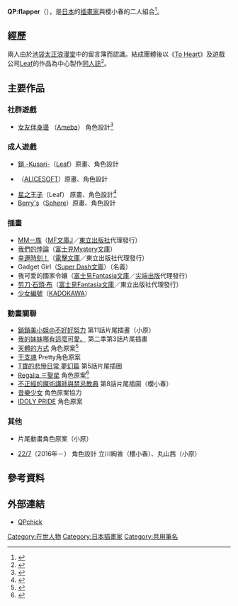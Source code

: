 {{Japanese|japanese=QP:flapper|kana=キューピーフラッパー|romaji=}}
'''QP:flapper'''（{{lang|ja|キューピーフラッパー}}），是[[日本|日本]]的[[插畫家|插畫家]]{{lang|ja|小原トメ太}}與櫻小春的二人組合<ref>{{Cite web|url=http://qp.banbi.net/|script-title=ja:プロフィール|accessdate=2016-07-10|language=ja|archive-date=2016-07-06|archive-url=https://web.archive.org/web/20160706214239/http://qp.banbi.net/|dead-url=no}}</ref>。

== 經歷 ==
兩人由於[[池袋|池袋]][[太正浪漫堂|太正浪漫堂]]中的留言簿而認識。結成團體後以《[[To_Heart|To Heart]]》及遊戲公司[[Leaf|Leaf]]的作品為中心製作[[同人誌|同人誌]]<ref>{{Cite web|url=http://cyopoko.pixnet.net/blog/post/26336423-%E6%BC%AB%E7%95%AB%E7%A0%B4%E6%A2%97%E4%BF%B1%E6%A8%82%E9%83%A8%E7%AC%AC%E4%BA%94%E5%9B%9E%EF%BC%9A%E3%80%8Amm%E4%B8%80%E6%97%8F%E3%80%8B|title=漫畫破梗俱樂部第五回：MM一族|publisher=尖端出版BLOG－尖端動漫戰隊|date=2010-01-25|accessdate=2016-07-10|archive-date=2017-04-05|archive-url=https://web.archive.org/web/20170405223434/http://cyopoko.pixnet.net/blog/post/26336423-%E6%BC%AB%E7%95%AB%E7%A0%B4%E6%A2%97%E4%BF%B1%E6%A8%82%E9%83%A8%E7%AC%AC%E4%BA%94%E5%9B%9E%EF%BC%9A%E3%80%8Amm%E4%B8%80%E6%97%8F%E3%80%8B|dead-url=no}}</ref>。

== 主要作品 ==
=== 社群遊戲 ===
* [[女友伴身邊|女友伴身邊]] （[[Ameba|Ameba]]） 角色設計<ref>{{cite web|url=http://www.cyberagent.co.jp/news/press/2012/1004_2.html|script-title=ja:「Ameba」のスマートフォン向けプラットフォームにて総勢60名以上の声優が出演する学園カードゲーム「ガールフレンド（仮）」を提供 事前登録を10月4日より開始|3=|date=2012-10-04|accessdate=2013-03-12|language=ja|deadurl=yes|archiveurl=https://web.archive.org/web/20121006134512/http://www.cyberagent.co.jp/news/press/2012/1004_2.html|archivedate=2012-10-06}}</ref>

=== 成人遊戲 ===
* [[鎖_-Kusari-|鎖 -Kusari-]]（[[Leaf|Leaf]]）原畫、角色設計
* {{lang|ja|エドランゼ 〜Come on!水戸姫様〜}}（[[ALICESOFT|ALICESOFT]]）原畫、角色設計
* [[星之王子|星之王子]]（Leaf） 原畫、角色設計<ref>{{cite web|url=http://leaf.aquaplus.jp/product/prince/index.html|script-title=ja:製作人員|publisher=Leaf|accessdate=2016-07-10|language=ja|archive-date=2016-07-18|archive-url=https://web.archive.org/web/20160718142936/http://leaf.aquaplus.jp/product/prince/index.html|dead-url=no}}</ref>
* [[Berry's|Berry's]]（[[CUFFS|Sphere]]）原畫、角色設計

=== 插畫 ===
* [[MM一族|MM一族]]（[[MF文庫J|MF文庫J]]／[[東立出版社|東立出版社]]代理發行）
* [[我們的悖論|我們的悖論]]（[[富士見Mystery文庫|富士見Mystery文庫]]）
* [[幸運時刻！|幸運時刻！]]（[[電擊文庫|電擊文庫]]／東立出版社代理發行）
* Gadget Girl（[[Super_Dash文庫|Super Dash文庫]]）（{{lang|ja|小原トメ太、さくら小春}}名義）
* 我可愛的國家令孃（[[富士見Fantasia文庫|富士見Fantasia文庫]]／[[尖端出版|尖端出版]]代理發行）
* [[剪刀·石頭·布|剪刀·石頭·布]]（[[富士見Fantasia文庫|富士見Fantasia文庫]]／東立出版社代理發行）
* [[少女編號|少女編號]]（[[KADOKAWA|KADOKAWA]]）

=== 動畫關聯 ===
* [[鎖鎖美小姐@不好好努力|鎖鎖美小姐@不好好努力]] 第11話片尾插畫（小原）
* [[我的妹妹哪有這麼可愛！_(動畫)|我的妹妹哪有這麼可愛。]] 第二季第3話片尾插畫
* [[天體的方式|天體的方式]] 角色原案<ref>{{Cite web |url=http://sora-no-method.jp/staff/ |script-title=ja:スタッフ・キャスト ｜ TVアニメ「天体のメソッド」公式サイト |publisher=霧彌湖町観光協會 |accessdate=2015-10-28 |language=ja |archive-date=2014-07-08 |archive-url=https://web.archive.org/web/20140708201353/http://sora-no-method.jp/staff/ |dead-url=no }}</ref>
* [[干支魂|干支魂]] Pretty角色原案
* [[T寶的悲慘日常|T寶的悲慘日常 夢幻篇]] 第5話片尾插圖
* [[Regalia_三聖星|Regalia 三聖星]] 角色原案<ref>{{Cite web|work=「レガリア The Three Sacred Stars」アニメ公式サイト|title=Cast|url=http://regalia-anime.com/cast.html|accessdate=2016-04-20|language=ja|archive-date=2016-05-01|archive-url=https://web.archive.org/web/20160501202430/http://regalia-anime.com/cast.html|dead-url=no}}</ref>
* [[不正經的魔術講師與禁忌教典|不正經的魔術講師與禁忌教典]] 第8話片尾插圖（櫻小春）
* [[音樂少女|音樂少女]] 角色原案協力
* [[IDOLY_PRIDE|IDOLY PRIDE]] 角色原案

=== 其他 ===
* {{lang|ja|女子が語るアニメ話「これスキ!なんかイモみたい!!」}} 片尾動畫角色原案（小原）
* [[22/7_(企劃)|22/7]]（2016年－） 角色設計 立川絢香（櫻小春）、丸山茜（小原）

== 參考資料 ==
{{Reflist|2}}

== 外部連結 ==
* [http://qp.banbi.net/ QPchick]{{Wayback|url=http://qp.banbi.net/ |date=20160706214239 }} {{ja}}

[[Category:在世人物|Category:在世人物]]
[[Category:日本插畫家|Category:日本插畫家]]
[[Category:共用筆名|Category:共用筆名]]